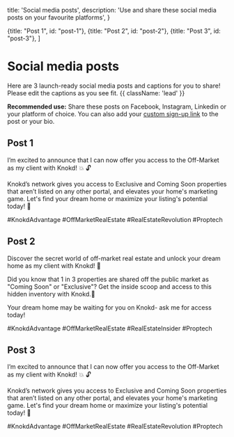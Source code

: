 
  title: 'Social media posts',
  description:
    'Use and share these social media posts on your favourite platforms',
}

  {title: "Post 1", id: "post-1"},
  {title: "Post 2", id: "post-2"},
  {title: "Post 3", id: "post-3"},
]

# Social media posts

Here are 3 launch-ready social media posts and captions for you to share! Please edit the captions as you see fit. {{ className: 'lead' }}

**Recommended use:** Share these posts on Facebook, Instagram, Linkedin or your platform of choice. You can also add your [custom sign-up link](/contacts/add-contacts#sign-up-link) to the post or your bio. 

## Post 1

<MarketingAssets>
  <MarketingAsset
    src="/images/screenshots/marketing-resources/post-1-1_preview.png"
    alt="Properties you won't find anywhere else"
  />
  <MarketingAsset
    src="/images/screenshots/marketing-resources/post-1-2_preview.png"
    alt="Properties you won't find anywhere else"
  />
</MarketingAssets>

<MarketingMaterial>
I’m excited to announce that I can now offer you access to the Off-Market as my client with Knokd! 💥 🔓

Knokd’s network gives you access to Exclusive and Coming Soon properties that aren’t listed on any other portal, and elevates your home's marketing game. Let's find your dream home or maximize your listing's potential today! 🔑

#KnokdAdvantage #OffMarketRealEstate #RealEstateRevolution #Proptech
</MarketingMaterial>

## Post 2

<MarketingAssets>
  <MarketingAsset
    src="/images/screenshots/marketing-resources/post-2-1_preview.png"
    alt="1 in 3 properties are shared in the off-market"
  />
  <MarketingAsset
    src="/images/screenshots/marketing-resources/post-2-2_preview.png"
    alt="1 in 3 properties are shared in the off-market"
  />
</MarketingAssets>

<MarketingMaterial>
Discover the secret world of off-market real estate and unlock your dream home as my client with Knokd! 🔑  

Did you know that 1 in 3 properties are shared off the public market as "Coming Soon" or "Exclusive"? Get the inside scoop and access to this hidden inventory with Knokd.🏡

Your dream home may be waiting for you on Knokd- ask me for access today!   

#KnokdAdvantage #OffMarketRealEstate #RealEstateInsider #Proptech 
</MarketingMaterial>

## Post 3

<MarketingAssets>
  <MarketingAsset
    src="/images/screenshots/marketing-resources/post-3-1_preview.png"
    alt="Your listing, your way"
  />
  <MarketingAsset
    src="/images/screenshots/marketing-resources/post-3-2_preview.png"
    alt="Your listing, your way"
  />
</MarketingAssets>

<MarketingMaterial>
I’m excited to announce that I can now offer you access to the Off-Market as my client with Knokd! 💥 🔓 

Knokd’s network gives you access to Exclusive and Coming Soon properties that aren’t listed on any other portal, and elevates your home's marketing game. Let's find your dream home or maximize your listing's potential today! 🔑 

#KnokdAdvantage #OffMarketRealEstate #RealEstateRevolution #Proptech
</MarketingMaterial>

<Resources/>
